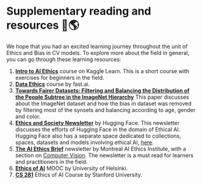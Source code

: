 # Supplementary reading and resources 🤗🌎

We hope that you had an excited learning journey throughout the unit of Ethics and Bias in CV models. To explore more about the field in general, you can go through these learning resources:

1. [**Intro to AI Ethics**](https://www.kaggle.com/learn/intro-to-ai-ethics) course on Kaggle Learn. This is a short course with exercises for beginners in the field.
2. [**Data Ethics**](https://ethics.fast.ai/) course by fast.ai. 
3. [**Towards Fairer Datasets: Filtering and Balancing the Distribution of the People Subtree in the ImageNet Hierarchy**](https://dl.acm.org/doi/abs/10.1145/3351095.3375709)
This paper discusses about the ImageNet dataset and how the bias in dataset was removed by filtering most of the synsets and balancing according to age, gender and color. 
4. [**Ethics and Society Newsletter**](https://huggingface.co/blog?tag=ethics) by Hugging Face. This newsletter discusses the efforts of Hugging Face in the domain of Ethical AI. Hugging Face also has a separate space dedicated to collections, spaces, datasets and models involving ethical AI, [here](https://huggingface.co/society-ethics).
5. [**The AI Ethics Brief**](https://brief.montrealethics.ai/) newsletter by Montreal AI Ethics Institute, with a section on [Computer Vision](https://montrealethics.ai/category/columns/the-ethics-of-computer-vision/). The newsletter is a must read for learners and practitioners in the field. 
6. [**Ethics of AI**](https://ethics-of-ai.mooc.fi/) MOOC by University of Helsinki.
7. [**CS 281**](https://stanfordaiethics.github.io/) Ethics of AI Course by Stanford University.
